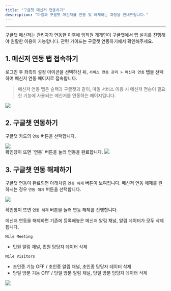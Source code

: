 ```yaml
---
title: "구글챗 메신저 연동하기"
description: "마일과 구글챗 메신저를 연동 및 해제하는 과정을 안내드립니다."
---
```


---

<Note>
    구글챗 메신저는 관리자가 연동한 이후에 임직원 개개인이 구글챗에서 앱 설치를 진행해야 원활한 이용이 가능합니다. 관련 가이드는 구글챗
    연동하기에서 확인해주세요.
</Note>

## 1. 메신저 연동 탭 접속하기

로그인 후 좌측의 설정 아이콘을 선택하신 뒤, `서비스 연동 관리 > 메신저 연동` 탭을 선택하여 메신저 연동 페이지로 접속합니다.

> 메신저 연동 탭은 슬랙과 구글챗과 같이, 마일 서비스 이용 시 메신저 전송이 필요한 기능에 사용되는 메신저를 연동하는 페이지입니다.

<Frame>
    <img src="/images/essentials/link/google-chat/img1.png" />
</Frame>

<br />

## 2. 구글챗 연동하기

구글챗 카드의 `연동` 버튼을 선택합니다.

<Frame>
    <img src="/images/essentials/link/google-chat/img2.png" />
</Frame>

<br />
확인창이 뜨면 `연동` 버튼을 눌러 연동을 완료합니다.

<Frame>
    <img src="/images/essentials/link/google-chat/img3.png" />
</Frame>

<br />

## 3. 구글챗 연동 해제하기

구글챗 연동이 완료되면 아래처럼 `연동 해제` 버튼이 보여집니다. 메신저 연동 해제를 원하시는 경우 `연동 해제` 버튼을 선택합니다.

<Frame>
    <img src="/images/essentials/link/google-chat/img4.png" />
</Frame>

<br />

확인창이 뜨면 `연동 해제` 버튼을 눌러 연동 해제를 진행합니다.

<Warning>
메신저 연동을 해제하면 기존에 등록해놓은 메신저 알림 채널, 알림 데이터가 모두 삭제됩니다.

`Mile Meeting`

-   민원 알림 채널, 민원 담당자 데이터 삭제

`Mile Visitors`

-   초인종 기능 OFF / 초인종 알림 채널, 초인종 담당자 데이터 삭제
-   당일 방문 기능 OFF / 당일 방문 알림 채널, 당일 방문 담당자 데이터 삭제

</Warning>

<Frame>
    <img src="/images/essentials/link/google-chat/img5.png" />
</Frame>
